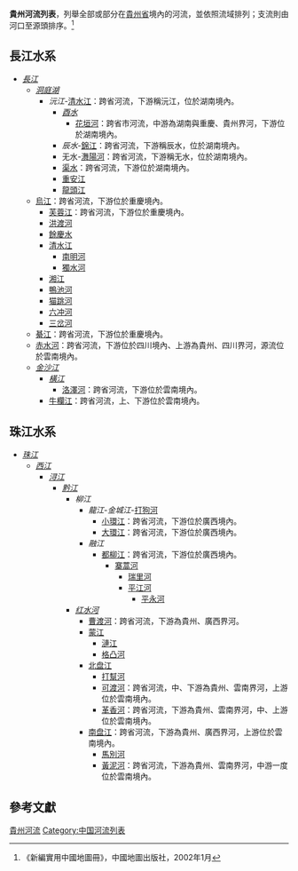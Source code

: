 '''貴州河流列表'''，列舉全部或部分在[[貴州省|貴州省]]境內的河流，並依照流域排列；支流則由河口至源頭排序。<ref>《新編實用中國地圖冊》，中國地圖出版社，2002年1月</ref>

==長江水系==
*''[[長江|長江]]''
**''[[洞庭湖|洞庭湖]]''
***''沅江''-[[沅水|清水江]]：跨省河流，下游稱沅江，位於湖南境內。
****''[[酉水_(沅水支流)|酉水]]''
*****[[花垣河|花垣河]]：跨省市河流，中游為湖南與重慶、貴州界河，下游位於湖南境內。
****''辰水''-[[辰水|錦江]]：跨省河流，下游稱辰水，位於湖南境內。
****无水-[[㵲陽河|㵲陽河]]：跨省河流，下游稱无水，位於湖南境內。
****[[渠水|渠水]]：跨省河流，下游位於湖南境內。
****[[重安江|重安江]]
****[[龍頭江|龍頭江]]
**[[烏江|烏江]]：跨省河流，下游位於重慶境內。
***[[芙蓉江|芙蓉江]]：跨省河流，下游位於重慶境內。
***[[洪渡河|洪渡河]]
***[[餘慶水|餘慶水]]
***[[清水河_(烏江)|清水江]]
****[[南明河|南明河]]
****[[獨水河|獨水河]]
***[[湘江_(烏江支流)|湘江]]
***[[鴨池河|鴨池河]]
***[[猫跳河|猫跳河]]
***[[六冲河|六冲河]]
***[[三岔河_(烏江支流)|三岔河]]
**[[綦江|綦江]]：跨省河流，下游位於重慶境內。
**[[赤水河|赤水河]]：跨省河流，下游位於四川境內、上游為貴州、四川界河，源流位於雲南境內。
**''[[金沙江|金沙江]]''
***''[[橫江_(金沙江支流)|橫江]]''
****[[洛澤河|洛澤河]]：跨省河流，下游位於雲南境內。
***[[牛欄江|牛欄江]]：跨省河流，上、下游位於雲南境內。

==珠江水系==
*''[[珠江|珠江]]''
**''[[西江|西江]]''
***''[[浔江|浔江]]''
****''[[黔江_(河流)|黔江]]''
*****''柳江''
******''龍江''-''金城江''-[[龍江_(柳江)|打狗河]]
*******[[小環江|小環江]]：跨省河流，下游位於廣西境內。
*******[[大環江|大環江]]：跨省河流，下游位於廣西境內。
******''融江''
*******[[柳江_(河流)|都柳江]]：跨省河流，下游位於廣西境內。
********[[寨蒿河|寨蒿河]]
*********[[瑞里河|瑞里河]]
*********[[平江河|平江河]]
**********[[平永河|平永河]]
*****''[[红水河|红水河]]''
******[[曹渡河|曹渡河]]：跨省河流，下游為貴州、廣西界河。
******[[蒙江|蒙江]]
*******[[漣江_(濛江)|漣江]]
*******[[格凸河|格凸河]]
******[[北盘江|北盘江]]
*******[[打幫河|打幫河]]
*******[[可渡河|可渡河]]：跨省河流，中、下游為貴州、雲南界河，上游位於雲南境內。
*******[[革香河|革香河]]：跨省河流，下游為貴州、雲南界河，中、上游位於雲南境內。
******[[南盘江|南盘江]]：跨省河流，下游為貴州、廣西界河，上游位於雲南境內。
*******[[馬別河|馬別河]]
*******[[黃泥河|黃泥河]]：跨省河流，下游為貴州、雲南界河，中游一度位於雲南境內。

==參考文獻==
{{reflist}}

[[Category:貴州河流|]]
[[Category:中国河流列表|Category:中国河流列表]]